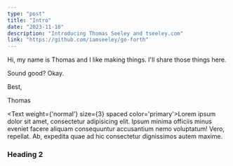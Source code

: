 ```yaml
---
type: "post"
title: "Intro"
date: "2023-11-10"
description: "Introducing Thomas Seeley and tseeley.com"
link: "https://github.com/iamseeley/go-forth"
---
```


Hi, my name is Thomas and I like making things. I'll share those things here. 


Sound good? Okay.

Best,

Thomas

<Text weight={'normal'} size={3} spaced color='primary'>Lorem ipsum dolor sit amet, consectetur adipisicing elit. Ipsum minima officiis minus eveniet facere aliquam consequuntur accusantium nemo voluptatum! Vero, repellat. Ab, expedita quae ad hic consectetur dignissimos autem maxime.</Text>

<H3>Heading 2</H3>


